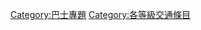 {{Articles by Quality|topic=巴士|project=巴士}}

[[Category:巴士專題|Category:巴士專題]]
[[Category:各等級交通條目|Category:各等級交通條目]]
